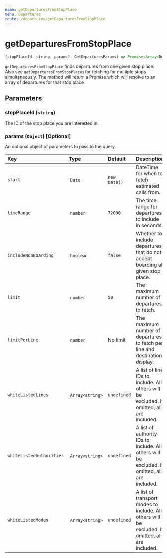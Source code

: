 ```yaml
---
name: getDeparturesFromStopPlace
menu: Departures
route: /departures/getDeparturesFromStopPlace
---
```


# getDeparturesFromStopPlace

```javascript
(stopPlaceId: string, params?: GetDeparturesParams) => Promise<Array<Departure>>
```

`getDeparturesFromStopPlace` finds departures from one given stop place. Also see `getDeparturesFromStopPlaces` for fetching for multiple stops simultaneously.
The method will return a Promise which will resolve to an array of departures for that stop place.

## Parameters

### stopPlaceId (`string`)
The ID of the stop place you are interested in.

### params (`Object`) [Optional]
An optional object of parameters to pass to the query.

| Key                      | Type           | Default      | Description |
|:-------------------------|:---------------|:-------------|:------------|
| `start`                  | `Date`         | `new Date()` | DateTime for when to fetch estimated calls from. |
| `timeRange`              | `number`       | `72000`      | The time range for departures to include in seconds. |
| `includeNonBoarding`     | `boolean`      | `false`      | Whether to include departures that do not accept boarding at given stop place. |
| `limit`                  | `number`       | `50`         | The maximum number of departures to fetch. |
| `limitPerLine`           | `number`       | No limit     | The maximum number of departures to fetch per line and destination display. |
| `whiteListedLines`       | `Array<string>` | `undefined` | A list of line IDs to include. All others will be excluded. If omitted, all are included. |
| `whiteListedAuthorities` | `Array<string>` | `undefined` | A list of authority IDs to include. All others will be excluded. If omitted, all are included. |
| `whiteListedModes`       | `Array<string>` | `undefined` | A list of transport modes to include. All others will be excluded. If omitted, all are included. |
